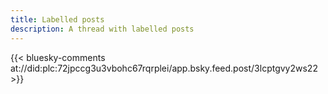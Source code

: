 ```yaml
---
title: Labelled posts
description: A thread with labelled posts
---
```


{{< bluesky-comments at://did:plc:72jpccg3u3vbohc67rqrplei/app.bsky.feed.post/3lcptgvy2ws22 >}}
